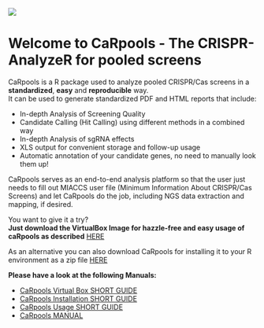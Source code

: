 ![](https://cdn.rawgit.com/boutroslab/caRpools/master/data/CaRpools.png)

Welcome to CaRpools - The CRISPR-AnalyzeR for pooled screens
==============

CaRpools is a R package used to analyze pooled CRISPR/Cas screens in a **standardized**, **easy** and **reproducible** way.  
It can be used to generate standardized PDF and HTML reports that include:

* In-depth Analysis of Screening Quality
* Candidate Calling (Hit Calling) using different methods in a combined way
* In-depth Analysis of sgRNA effects
* XLS output for convenient storage and follow-up usage
* Automatic annotation of your candidate genes, no need to manually look them up!

CaRpools serves as an end-to-end analysis platform so that the user just needs to fill out MIACCS user file (Minimum Information About CRISPR/Cas Screens) and let CaRpools do the job, including NGS data extraction and mapping, if desired.

You want to give it a try?  
**Just download the VirtualBox Image for hazzle-free and easy usage of caRpools as described** [HERE](https://github.com/boutroslab/caRpools/blob/master/docs/CaRpools-SHORTGUIDE-VirtualBox.Rmd)

As an alternative you can also download CaRpools for installing it to your R environment as a zip file [HERE]()

**Please have a look at the following Manuals:**

* [CaRpools Virtual Box SHORT GUIDE](https://github.com/boutroslab/caRpools/blob/master/docs/CaRpools-SHORTGUIDE-VirtualBox.Rmd)
* [CaRpools Installation SHORT GUIDE](https://github.com/boutroslab/caRpools/blob/master/docs/CaRpools-INSTALLATION.Rmd)
* [CaRpools Usage SHORT GUIDE](https://github.com/boutroslab/caRpools/blob/master/docs/CaRpools-SHORTGUIDE-Usage.Rmd)
* [CaRpools MANUAL](https://github.com/boutroslab/caRpools/blob/master/docs/CaRpools-MANUAL.Rmd)

